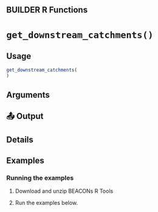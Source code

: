 ## BUILDER R Functions

# `get_downstream_catchments()`


## Usage
```r
get_downstream_catchments(
)
```
## Arguments


## 📤 Output

## Details


## Examples
### Running the examples


1. Download and unzip BEACONs R Tools 

2. Run the examples below.

```r

```
